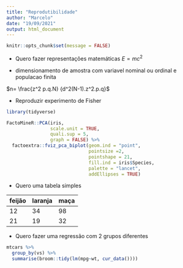 ```yaml
---
title: "Reprodutibilidade"
author: "Marcelo"
date: "19/09/2021"
output: html_document
---
```


```r
knitr::opts_chunk$set(message = FALSE)
```


- Quero fazer representações matemáticas
$E=mc^2$

- dimensionamento de amostra com variavel nominal ou ordinal e populacao finita

$n= \frac{z^2 p.q.N} {d^2(N-1).z^2.p.q}$

- Reproduzir experimento de Fisher

```r
library(tidyverse)

FactoMineR::PCA(iris, 
                scale.unit = TRUE,
                quali.sup = 5,
                graph = FALSE) %>% 
  factoextra::fviz_pca_biplot(geom.ind = "point",
                              pointsize =2,
                              pointshape = 21,
                              fill.ind = iris$Species,
                              palette = "lancet",
                              addEllipses = TRUE)

```


- Quero uma tabela simples

feijão|laranja|maça
-|-|-
12|34|98
21|19|32


- Quero fazer uma regressão com 2 grupos diferentes

```r

mtcars %>% 
  group_by(vs) %>% 
  summarise(broom::tidy(lm(mpg~wt, cur_data())))


```





